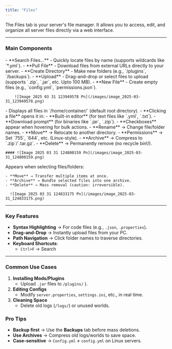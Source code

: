 ```yaml
---
title: "Files"
---
```


The Files tab is your server's file manager. It allows you to access, edit, and organize all server files directly via a web interface.

---

### **Main Components**

#### 

<AccordionGroup>
  <Accordion title="Top Toolbar" icon="sparkles">
    - **Search Files...**
      - Quickly locate files by name (supports wildcards like `*.yml`).
    - **Pull File**
      - Download files from external URLs directly to your server.
    - **Create Directory**
      - Make new folders (e.g., `/plugins`, `/backups`).
    - **Upload**
      - Drag-and-drop or select files to upload (supports `.zip`, `.jar`, etc. Upto 100 MB).
    - **New File**
      - Create empty files (e.g., `config.yml`, `permissions.json`).

        ![Image 2025 03 31 123949578 Pn](/images/image_2025-03-31_123949578.png)
  </Accordion>
  <Accordion title="File List" icon="sparkles">
    - Displays all files in `/home/container/` (default root directory).
    - **Clicking a file** opens it in:
      - **Built-in editor** (for text files like `.yml`, `.txt`).
      - **Download prompt** (for binaries like `.jar`, `.zip`).
    - **Checkboxes** appear when hovering for bulk actions.
  </Accordion>
  <Accordion title="Three-Dot Menu " icon="sparkles">
    - **Rename** → Change file/folder names.
    - **Move** → Relocate to another directory.
    - **Permissions** → Set `755`, `644`, etc. (Linux-style).
    - **Archive** → Compress to `.zip`/`.tar.gz`.
    - **Delete** → Permanently remove (no recycle bin\!).

    #### ![Image 2025 03 31 124800159 Pn](/images/image_2025-03-31_124800159.png)
  </Accordion>
  <Accordion title="Bulk Actions (Bottom Bar)" icon="sparkles">
    Appears when selecting files/folders:

    - **Move** → Transfer multiple items at once.
    - **Archive** → Bundle selected files into one archive.
    - **Delete** → Mass removal (caution: irreversible).

      ![Image 2025 03 31 124833175 Pn](/images/image_2025-03-31_124833175.png)
  </Accordion>
</AccordionGroup>

---

### **Key Features**

- **Syntax Highlighting** → For code files (e.g., `.json`, `.properties`).
- **Drag-and-Drop** → Instantly upload files from your PC.
- **Path Navigation** → Click folder names to traverse directories.
- **Keyboard Shortcuts**:
  - `Ctrl+F` → Search

---

### **Common Use Cases**

1. **Installing Mods/Plugins**
   - Upload `.jar` files to `/plugins/` ).
2. **Editing Configs**
   - Modify `server.properties`, `settings.ini`, etc., in real time.
3. **Cleaning Space**
   - Delete old logs (`/logs/`) or unused worlds.

### **Pro Tips**

- **Backup first** → Use the **Backups** tab before mass deletions.
- **Use Archives** → Compress old logs/worlds to save space.
- **Case-sensitive** → `Config.yml` ≠ `config.yml` on Linux servers.